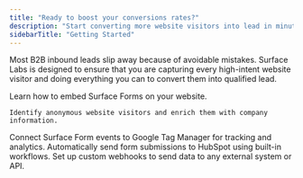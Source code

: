 ```yaml
---
title: "Ready to boost your conversions rates?"
description: "Start converting more website visitors into lead in minutes."
sidebarTitle: "Getting Started"
---
```


Most B2B inbound leads slip away because of avoidable mistakes. Surface Labs is designed to ensure that you are capturing every high-intent website visitor and doing everything you can to convert them into qualified lead.

<Columns cols={2}>
  <Card title="Embed a Surface Form" img="/images/hero.webp" href="/docs/form-embedding/inline">
    Learn how to embed Surface Forms on your website.
  </Card>
  <Card title="Set up website de-anon" img="/images/website-visitor.png" href="/docs/website-visitor-deanonymization/overview">
    
    Identify anonymous website visitors and enrich them with company information.
  </Card>
</Columns>

<Columns cols={3}>
  <Card icon="google" title="Google Tag Manager Events" href="/docs/events/google-tag-manager">
    Connect Surface Form events to Google Tag Manager for tracking and analytics.
  </Card>
  <Card icon="hubspot" title="Send data to HubSpot" href="/guides/send-data-to-hubspot">
    Automatically send form submissions to HubSpot using built-in workflows.
  </Card>
  <Card icon="webhook" title="Send data with Webhooks" href="/guides/send-data-to-surface">
    Set up custom webhooks to send data to any external system or API.
  </Card>
</Columns>